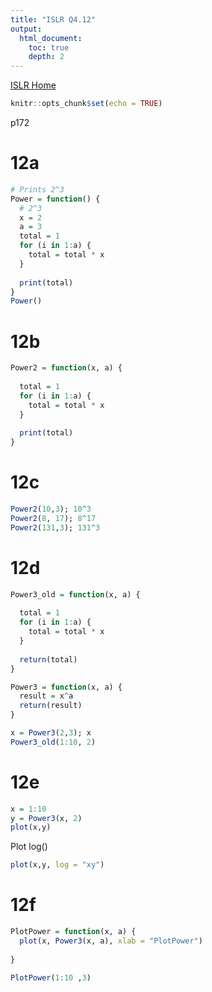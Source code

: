 ```yaml
---
title: "ISLR Q4.12"
output:
  html_document:
    toc: true
    depth: 2      
---
```

[ISLR Home](../index.html)

```r
knitr::opts_chunk$set(echo = TRUE)
```
p172

# 12a

```r
# Prints 2^3
Power = function() {
  # 2^3
  x = 2
  a = 3
  total = 1
  for (i in 1:a) {
    total = total * x
  }
  
  print(total)
}
Power()
```



# 12b

```r
Power2 = function(x, a) {
  
  total = 1
  for (i in 1:a) {
    total = total * x
  }
  
  print(total)
}
```


# 12c

```r
Power2(10,3); 10^3
Power2(8, 17); 8^17
Power2(131,3); 131^3
```


# 12d

```r
Power3_old = function(x, a) {
  
  total = 1
  for (i in 1:a) {
    total = total * x
  }
  
  return(total)
}

Power3 = function(x, a) {
  result = x^a
  return(result)
}

x = Power3(2,3); x
Power3_old(1:10, 2)
```


# 12e

```r
x = 1:10
y = Power3(x, 2)
plot(x,y)
```

Plot log()
```r
plot(x,y, log = "xy")
```

# 12f

```r
PlotPower = function(x, a) {
  plot(x, Power3(x, a), xlab = "PlotPower")
  
}

PlotPower(1:10 ,3)
```


